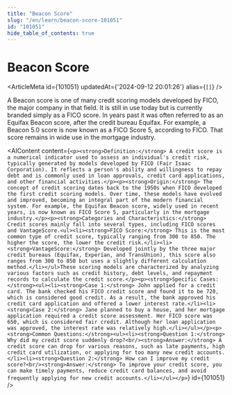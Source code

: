 ```yaml
---
title: "Beacon Score"
slug: "/en/learn/beacon-score-101051"
id: "101051"
hide_table_of_contents: true
---
```



# Beacon Score

<ArticleMeta id={101051} updatedAt={'2024-09-12 20:01:26'} alias={`[]`} />
<div className='border-solid border-b border-t-0 my-4 border-[var(--ifm-color-gray-300)]' />

A Beacon score is one of many credit scoring models developed by FICO, the major company in that field. It is still in use today but is currently branded simply as a FICO score. In years past it was often referred to as an Equifax Beacon score, after the credit bureau Equifax. For example, a Beacon 5.0 score is now known as a FICO Score 5, according to FICO. That score remains in wide use in the mortgage industry.

<AIContent content={`<p><strong>Definition:</strong> A credit score is a numerical indicator used to assess an individual's credit risk, typically generated by models developed by FICO (Fair Isaac Corporation). It reflects a person's ability and willingness to repay debt and is commonly used in loan approvals, credit card applications, and other financial activities.</p><p><strong>Origin:</strong> The concept of credit scoring dates back to the 1950s when FICO developed the first credit scoring models. Over time, these models have evolved and improved, becoming an integral part of the modern financial system. For example, the Equifax Beacon score, widely used in recent years, is now known as FICO Score 5, particularly in the mortgage industry.</p><p><strong>Categories and Characteristics:</strong> Credit scores mainly fall into several types, including FICO scores and VantageScore.<ul><li><strong>FICO Score:</strong> This is the most common type of credit score, typically ranging from 300 to 850. The higher the score, the lower the credit risk.</li><li><strong>VantageScore:</strong> Developed jointly by the three major credit bureaus (Equifax, Experian, and TransUnion), this score also ranges from 300 to 850 but uses a slightly different calculation method.</li></ul>These scoring models are characterized by analyzing various factors such as credit history, debt levels, and repayment records to calculate the credit score.</p><p><strong>Specific Cases:</strong><ul><li><strong>Case 1:</strong> John applied for a credit card. The bank checked his FICO credit score and found it to be 720, which is considered good credit. As a result, the bank approved his credit card application and offered a lower interest rate.</li><li><strong>Case 2:</strong> Jane planned to buy a house, and her mortgage application required a credit score assessment. Her FICO score was 650, which is considered fair credit. Although her loan application was approved, the interest rate was relatively high.</li></ul></p><p><strong>Common Questions:</strong><ul><li><strong>Question 1:</strong> Why did my credit score suddenly drop?<br/><strong>Answer:</strong> A credit score can drop for various reasons, such as late payments, high credit card utilization, or applying for too many new credit accounts.</li><li><strong>Question 2:</strong> How can I improve my credit score?<br/><strong>Answer:</strong> To improve your credit score, you can make timely payments, reduce credit card balances, and avoid frequently applying for new credit accounts.</li></ul></p>`} id={101051} />
